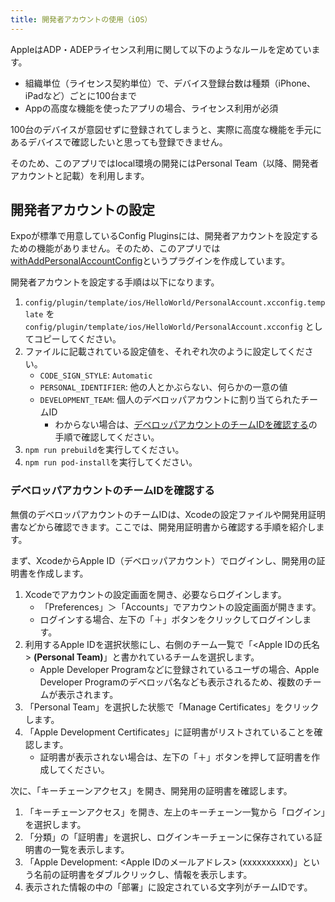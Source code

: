 ```yaml
---
title: 開発者アカウントの使用（iOS）
---
```


AppleはADP・ADEPライセンス利用に関して以下のようなルールを定めています。

- 組織単位（ライセンス契約単位）で、デバイス登録台数は種類（iPhone、iPadなど）ごとに100台まで
- Appの高度な機能を使ったアプリの場合、ライセンス利用が必須

100台のデバイスが意図せずに登録されてしまうと、実際に高度な機能を手元にあるデバイスで確認したいと思っても登録できません。

そのため、このアプリではlocal環境の開発にはPersonal Team（以降、開発者アカウントと記載）を利用します。

## 開発者アカウントの設定

Expoが標準で用意しているConfig Pluginsには、開発者アカウントを設定するための機能がありません。そのため、このアプリでは[withAddPersonalAccountConfig](./apply-plugins#アプリで独自に作成したconfig-plugins)というプラグインを作成しています。

開発者アカウントを設定する手順は以下になります。

<!-- textlint-disable ja-technical-writing/sentence-length,ja-technical-writing/max-comma,ja-spacing/ja-no-space-around-parentheses,jtf-style/3.3.かっこ類と隣接する文字の間のスペースの有無,ja-technical-writing/ja-no-mixed-period,ja-technical-writing/no-unmatched-pair -->

1. `config/plugin/template/ios/HelloWorld/PersonalAccount.xcconfig.template` を `config/plugin/template/ios/HelloWorld/PersonalAccount.xcconfig` としてコピーしてください。
2. ファイルに記載されている設定値を、それぞれ次のように設定してください。
   - `CODE_SIGN_STYLE`: `Automatic`
   - `PERSONAL_IDENTIFIER`: 他の人とかぶらない、何らかの一意の値
   - `DEVELOPMENT_TEAM`: 個人のデベロッパアカウントに割り当てられたチームID
     - わからない場合は、[デベロッパアカウントのチームIDを確認する](#デベロッパアカウントのチームidを確認する)の手順で確認してください。
3. `npm run prebuild`を実行してください。
4. `npm run pod-install`を実行してください。

<!-- textlint-enable ja-technical-writing/sentence-length,ja-technical-writing/max-comma,ja-spacing/ja-no-space-around-parentheses,jtf-style/3.3.かっこ類と隣接する文字の間のスペースの有無,ja-technical-writing/ja-no-mixed-period,ja-technical-writing/no-unmatched-pair -->

### デベロッパアカウントのチームIDを確認する

無償のデベロッパアカウントのチームIDは、Xcodeの設定ファイルや開発用証明書などから確認できます。ここでは、開発用証明書から確認する手順を紹介します。

まず、XcodeからApple ID（デベロッパアカウント）でログインし、開発用の証明書を作成します。

1. Xcodeでアカウントの設定画面を開き、必要ならログインします。
   - 「Preferences」＞「Accounts」でアカウントの設定画面が開きます。
   - ログインする場合、左下の「＋」ボタンをクリックしてログインします。
2. 利用するApple IDを選択状態にし、右側のチーム一覧で「<Apple IDの氏名> **(Personal Team)**」と書かれているチームを選択します。
   - Apple Developer Programなどに登録されているユーザの場合、Apple Developer Programのデベロッパ名なども表示されるため、複数のチームが表示されます。
3. 「Personal Team」を選択した状態で「Manage Certificates」をクリックします。
4. 「Apple Development Certificates」に証明書がリストされていることを確認します。
   - 証明書が表示されない場合は、左下の「＋」ボタンを押して証明書を作成してください。

次に、「キーチェーンアクセス」を開き、開発用の証明書を確認します。

1. 「キーチェーンアクセス」を開き、左上のキーチェーン一覧から「ログイン」を選択します。
2. 「分類」の「証明書」を選択し、ログインキーチェーンに保存されている証明書の一覧を表示します。
3. 「Apple Development: <Apple IDのメールアドレス> (xxxxxxxxxx)」という名前の証明書をダブルクリックし、情報を表示します。
4. 表示された情報の中の「部署」に設定されている文字列がチームIDです。
